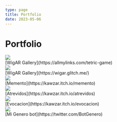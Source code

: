 ```yaml
---
type: page
title: Portfolio
date: 2023-05-06
---
```


# Portfolio

<div style={{borderRadius: '5px', overflow: 'hidden'}}>
 <Image
  src="/images/tetric.png"
  objectFit="cover"
  width={512}
  height={256}
/>
</div>
[WigAR Gallery](https://allmylinks.com/tetric-game)

<div style={{borderRadius: '5px', overflow: 'hidden'}}>
 <Image
  src="/images/wigar.jpeg"
  objectFit="cover"
  width={512}
  height={256}
/>
</div>
[WigAR Gallery](https://wigar.glitch.me/)

<div style={{borderRadius: '5px', overflow: 'hidden'}}>
 <Image
  src="/images/memento.png"
  objectFit="cover"
  width={512}
  height={256}
/>
</div>
[Memento](https://kawzar.itch.io/memento)

<div style={{borderRadius: '5px', overflow: 'hidden'}}>
 <Image
  src="/images/atrevidos.png"
  objectFit="cover"
  width={512}
  height={256}
/>
</div>
[Atrevidos](https://kawzar.itch.io/atrevidos)

<div style={{borderRadius: '5px', overflow: 'hidden'}}>
 <Image
  src="/images/evocacion.png"
  objectFit="cover"
  width={512}
  height={256}
/>
</div>
[Evocacion](https://kawzar.itch.io/evocacion)

<div style={{borderRadius: '5px', overflow: 'hidden'}}>
 <Image
  src="/images/bot.png"
  objectFit="cover"
  width={512}
  height={256}
/>
</div>
[Mi Genero bot](https://twitter.com/BotGenero)
